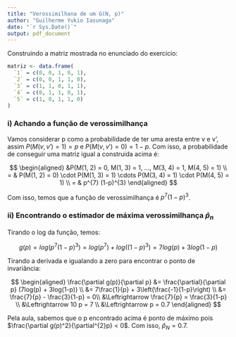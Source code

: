 ```yaml
---
title: "Verossimilhana de um G(N, p)"
author: "Guilherme Yukio Iasunaga"
date: "`r Sys.Date()`"
output: pdf_document
---
```


Construindo a matriz mostrada no enunciado do exercício:

```r
matriz <- data.frame(
  `1` = c(0, 0, 1, 0, 1),
  `2` = c(0, 0, 1, 1, 0),
  `3` = c(1, 1, 0, 1, 1),
  `4` = c(0, 1, 1, 0, 1),
  `5` = c(1, 0, 1, 1, 0)
)
```

### i) Achando a função de verossimilhança

Vamos considerar p como a probabilidade de ter uma aresta entre v e v', assim $P(M(v, v') = 1) = p$ e $P(M(v, v') = 0) = 1-p$. Com isso, a probabilidade de conseguir uma matriz igual a construida acima é:

$$
\begin{aligned}
&P(M(1, 2) = 0,  M(1, 3) = 1, ..., M(3, 4) = 1, M(4, 5) = 1) \\
= & P(M(1, 2) = 0) \cdot P(M(1, 3) = 1) \cdots P(M(3, 4) = 1) \cdot P(M(4, 5) = 1) \\
= & p^{7} (1-p)^{3}
\end{aligned}
$$

Com isso, temos que a função de verossimilhança é $p^{7}(1-p)^{3}$. 

### ii) Encontrando o estimador de máxima verossimilhança $\hat{p}_n$

Tirando o log da função, temos:

$$
g(p) = log(p^{7}(1-p)^{3}) = log(p^{7}) + log((1-p)^{3}) = 7log(p) + 3log(1-p)
$$

Tirando a derivada e igualando a zero para encontrar o ponto de invariância:

$$
\begin{aligned}
\frac{\partial g(p)}{\partial p} &= \frac{\partial}{\partial p} (7log(p) + 3log(1-p)) \\
                                 &= 7\frac{1}{p} + 3\left(\frac{-1}{1-p}\right) \\
                                 &= \frac{7}{p} - \frac{3}{1-p} = 0\\
                                 &\Leftrightarrow \frac{7}{p} = \frac{3}{1-p} \\
                                 &\Leftrightarrow 10 p = 7 \\
                                 &\Leftrightarrow p = 0.7
\end{aligned}
$$

Pela aula, sabemos que o p encontrado acima é ponto de máximo pois $\frac{\partial g(p)^2}{\partial^{2}p} < 0$. Com isso, $\hat{p}_N = 0.7$.










